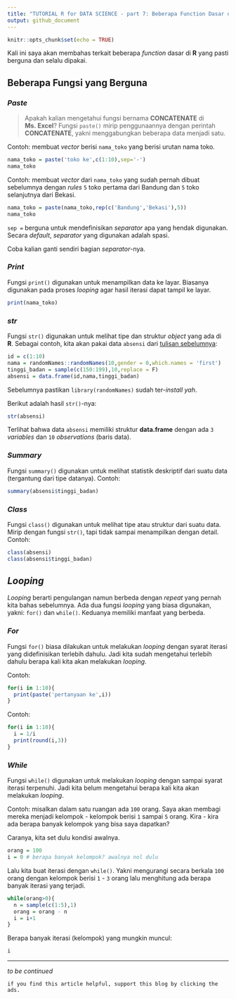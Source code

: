 ```yaml
---
title: "TUTORIAL R for DATA SCIENCE - part 7: Beberapa Function Dasar dan Looping"
output: github_document
---
```


```r
knitr::opts_chunk$set(echo = TRUE)
```

Kali ini saya akan membahas terkait beberapa _function_ dasar di __R__ yang pasti berguna dan selalu dipakai.

## Beberapa Fungsi yang Berguna

### _Paste_

> Apakah kalian mengetahui fungsi bernama __CONCATENATE__ di __Ms. Excel__?
Fungsi `paste()` mirip penggunaannya dengan perintah __CONCATENATE__, yakni menggabungkan beberapa data menjadi satu.

Contoh: membuat _vector_ berisi `nama_toko` yang berisi urutan nama toko.

```r
nama_toko = paste('toko ke',c(1:10),sep='-')
nama_toko
```

Contoh: membuat _vector_ dari `nama_toko` yang sudah pernah dibuat sebelumnya dengan _rules_ `5` toko pertama dari Bandung dan `5` toko selanjutnya dari Bekasi.

```r
nama_toko = paste(nama_toko,rep(c('Bandung','Bekasi'),5))
nama_toko
```

`sep = ` berguna untuk mendefinisikan _separator_ apa yang hendak digunakan. Secara _default_, _separator_ yang digunakan adalah spasi.

Coba kalian ganti sendiri bagian _separator_-nya.

### _Print_

Fungsi `print()` digunakan untuk menampilkan data ke layar. Biasanya digunakan pada proses _looping_ agar hasil iterasi dapat tampil ke layar.

```r
print(nama_toko)
```

### _str_

Fungsi `str()` digunakan untuk melihat tipe dan struktur _object_ yang ada di __R__. Sebagai contoh, kita akan pakai data `absensi` dari [tulisan sebelumnya](https://ikanx101.com/blog/train-r-6/):

```r
id = c(1:10)
nama = randomNames::randomNames(10,gender = 0,which.names = 'first')
tinggi_badan = sample(c(150:199),10,replace = F)
absensi = data.frame(id,nama,tinggi_badan)
```

Sebelumnya pastikan `library(randomNames)` sudah ter-_install_ _yah_.

Berikut adalah hasil `str()`-nya:

```r
str(absensi)
```

Terlihat bahwa data `absensi` memiliki struktur __data.frame__ dengan ada `3` _variables_ dan `10` _observations_ (baris data).

### _Summary_

Fungsi `summary()` digunakan untuk melihat statistik deskriptif dari suatu data (tergantung dari tipe datanya). Contoh:

```r
summary(absensi$tinggi_badan)
```

### _Class_

Fungsi `class()` digunakan untuk melihat tipe atau struktur dari suatu data. Mirip dengan fungsi `str()`, tapi tidak sampai menampilkan dengan detail. Contoh:

```r
class(absensi)
class(absensi$tinggi_badan)
```

## _Looping_

_Looping_ berarti pengulangan namun berbeda dengan _repeat_ yang pernah kita bahas sebelumnya. Ada dua fungsi _looping_ yang biasa digunakan, yakni: `for()` dan `while()`. Keduanya memiliki manfaat yang berbeda.

### _For_

Fungsi `for()` biasa dilakukan untuk melakukan _looping_ dengan syarat iterasi yang didefinisikan terlebih dahulu. Jadi kita sudah mengetahui terlebih dahulu berapa kali kita akan melakukan _looping_. 

Contoh:

```r
for(i in 1:10){
  print(paste('pertanyaan ke',i))
}
```

Contoh:

```r
for(i in 1:10){
  i = 1/i
  print(round(i,3))
}
```

### _While_

Fungsi `while()` digunakan untuk melakukan _looping_ dengan sampai syarat iterasi terpenuhi. Jadi kita belum mengetahui berapa kali kita akan melakukan _looping_. 

Contoh: misalkan dalam satu ruangan ada `100` orang. Saya akan membagi mereka menjadi kelompok - kelompok berisi `1` sampai `5` orang. Kira - kira ada berapa banyak kelompok yang bisa saya dapatkan? 

Caranya, kita set dulu kondisi awalnya.

```r
orang = 100
i = 0 # berapa banyak kelompok? awalnya nol dulu
```

Lalu kita buat iterasi dengan `while()`. Yakni mengurangi secara berkala `100` orang dengan kelompok berisi `1` - `3` orang lalu menghitung ada berapa banyak iterasi yang terjadi.

```r
while(orang>0){
  n = sample(c(1:5),1)
  orang = orang - n
  i = i+1
}
```

Berapa banyak iterasi (kelompok) yang mungkin muncul:

```r
i
```

---

_to be continued_

`if you find this article helpful, support this blog by clicking the
ads.`
